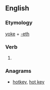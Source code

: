 ==English==

===Etymology===
[[yoke]] + [[-eth]]

===Verb===
{{en-verb form}}

# {{en-archaic third-person singular of|yoke}}

===Anagrams===
* [[hotkey#English|hotkey]], [[hot key#English|hot key]]